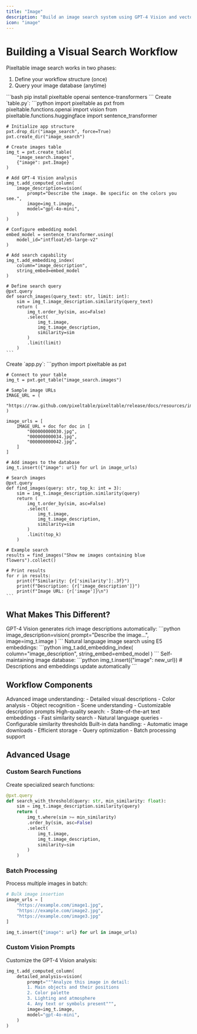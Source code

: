 ```yaml
---
title: "Image"
description: "Build an image search system using GPT-4 Vision and vector embeddings"
icon: "image"
---
```


# Building a Visual Search Workflow

Pixeltable image search works in two phases:
1. Define your workflow structure (once)
2. Query your image database (anytime)

<Steps>
  <Step title="Install Dependencies">
    ```bash
    pip install pixeltable openai sentence-transformers
    ```
  </Step>

  <Step title="Define Your Workflow" icon="wand-magic-sparkles">
    Create `table.py`:
    ```python
    import pixeltable as pxt
    from pixeltable.functions.openai import vision
    from pixeltable.functions.huggingface import sentence_transformer

    # Initialize app structure
    pxt.drop_dir("image_search", force=True)
    pxt.create_dir("image_search")

    # Create images table
    img_t = pxt.create_table(
        "image_search.images", 
        {"image": pxt.Image}
    )

    # Add GPT-4 Vision analysis
    img_t.add_computed_column(
        image_description=vision(
            prompt="Describe the image. Be specific on the colors you see.",
            image=img_t.image,
            model="gpt-4o-mini",
        )
    )

    # Configure embedding model
    embed_model = sentence_transformer.using(
        model_id="intfloat/e5-large-v2"
    )

    # Add search capability
    img_t.add_embedding_index(
        column="image_description", 
        string_embed=embed_model
    )

    # Define search query
    @pxt.query
    def search_images(query_text: str, limit: int):
        sim = img_t.image_description.similarity(query_text)
        return (
            img_t.order_by(sim, asc=False)
            .select(
                img_t.image,
                img_t.image_description, 
                similarity=sim
            )
            .limit(limit)
        )
    ```
  </Step>

  <Step title="Use Your Workflow" icon="play">
    Create `app.py`:
    ```python
    import pixeltable as pxt

    # Connect to your table
    img_t = pxt.get_table("image_search.images")

    # Sample image URLs
    IMAGE_URL = (
        "https://raw.github.com/pixeltable/pixeltable/release/docs/resources/images/"
    )
    
    image_urls = [
        IMAGE_URL + doc for doc in [
            "000000000030.jpg",
            "000000000034.jpg",
            "000000000042.jpg",
        ]
    ]

    # Add images to the database
    img_t.insert({"image": url} for url in image_urls)

    # Search images
    @pxt.query
    def find_images(query: str, top_k: int = 3):
        sim = img_t.image_description.similarity(query)
        return (
            img_t.order_by(sim, asc=False)
            .select(
                img_t.image,
                img_t.image_description,
                similarity=sim
            )
            .limit(top_k)
        )

    # Example search
    results = find_images("Show me images containing blue flowers").collect()
    
    # Print results
    for r in results:
        print(f"Similarity: {r['similarity']:.3f}")
        print(f"Description: {r['image_description']}")
        print(f"Image URL: {r['image']}\n")
    ```
  </Step>
</Steps>

## What Makes This Different?

<CardGroup cols={1}>
  <Card title="AI Vision" icon="eye">
    GPT-4 Vision generates rich image descriptions automatically:
    ```python
    image_description=vision(
        prompt="Describe the image...",
        image=img_t.image
    )
    ```
  </Card>

  <Card title="Vector Search" icon="magnifying-glass">
    Natural language image search using E5 embeddings:
    ```python
    img_t.add_embedding_index(
        column="image_description",
        string_embed=embed_model
    )
    ```
  </Card>

  <Card title="Auto-updating" icon="arrows-rotate">
    Self-maintaining image database:
    ```python
    img_t.insert({"image": new_url})
    # Descriptions and embeddings update automatically
    ```
  </Card>
</CardGroup>

## Workflow Components

<AccordionGroup>
  <Accordion title="GPT-4 Vision" icon="robot">
    Advanced image understanding:
    - Detailed visual descriptions
    - Color analysis
    - Object recognition
    - Scene understanding
    - Customizable description prompts
  </Accordion>

  <Accordion title="E5 Embeddings" icon="network-wired">
    High-quality search:
    - State-of-the-art text embeddings
    - Fast similarity search
    - Natural language queries
    - Configurable similarity thresholds
  </Accordion>

  <Accordion title="Data Management" icon="database">
    Built-in data handling:
    - Automatic image downloads
    - Efficient storage
    - Query optimization
    - Batch processing support
  </Accordion>
</AccordionGroup>

## Advanced Usage

### Custom Search Functions

Create specialized search functions:

```python
@pxt.query
def search_with_threshold(query: str, min_similarity: float):
    sim = img_t.image_description.similarity(query)
    return (
        img_t.where(sim >= min_similarity)
        .order_by(sim, asc=False)
        .select(
            img_t.image,
            img_t.image_description,
            similarity=sim
        )
    )
```

### Batch Processing

Process multiple images in batch:

```python
# Bulk image insertion
image_urls = [
    "https://example.com/image1.jpg",
    "https://example.com/image2.jpg",
    "https://example.com/image3.jpg"
]

img_t.insert({"image": url} for url in image_urls)
```

### Custom Vision Prompts

Customize the GPT-4 Vision analysis:

```python
img_t.add_computed_column(
    detailed_analysis=vision(
        prompt="""Analyze this image in detail:
        1. Main objects and their positions
        2. Color palette
        3. Lighting and atmosphere
        4. Any text or symbols present""",
        image=img_t.image,
        model="gpt-4o-mini",
    )
)
```
